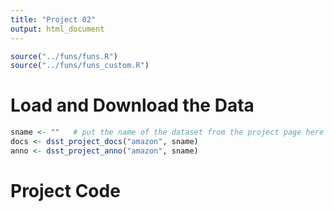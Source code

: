 ```yaml
---
title: "Project 02"
output: html_document
---
```


```r
source("../funs/funs.R")
source("../funs/funs_custom.R")
```

# Load and Download the Data

```r
sname <- ""   # put the name of the dataset from the project page here
docs <- dsst_project_docs("amazon", sname)
anno <- dsst_project_anno("amazon", sname)
```

# Project Code
